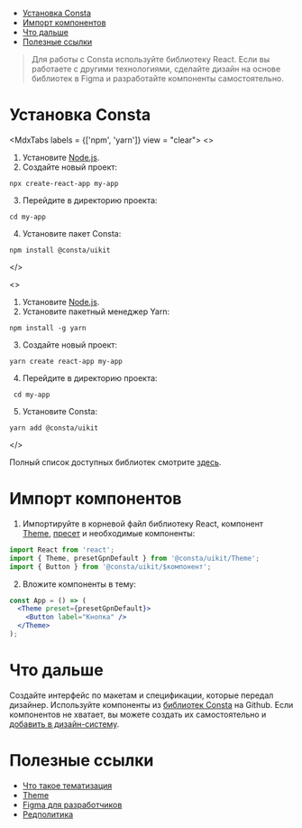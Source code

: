 
<MdxMenu>

- [Установка Consta](#установка-consta)
- [Импорт компонентов](#импорт-компонентов)
- [Что дальше](#что-дальше)
- [Полезные ссылки](#полезные-ссылки)

</MdxMenu>

> Для работы с Consta используйте библиотеку React. Если вы работаете с другими технологиями, сделайте дизайн на основе библиотек в Figma и разработайте компоненты самостоятельно.

# Установка Consta

<MdxTabs labels = {['npm', 'yarn']} view = "clear">
<>
1. Установите [Node.js](https://nodejs.org/en).
2. Создайте новый проект:

```cli
npx create-react-app my-app
```

3. Перейдите в директорию проекта:

```cli
cd my-app
```

4. Установите пакет Consta:

```cli
npm install @consta/uikit
```

</>

<>
1. Установите [Node.js](https://nodejs.org/en).
2. Установите пакетный менеджер Yarn:

```cli
npm install -g yarn
```

3. Создайте новый проект:

```cli
yarn create react-app my-app
```

4. Перейдите в директорию проекта:

```cli
 cd my-app
```

5. Установите Consta:

```cli
yarn add @consta/uikit
```

</>
</MdxTabs>

Полный список доступных библиотек смотрите [здесь](https://github.com/orgs/consta-design-system/repositories?type=all).

# Импорт компонентов

1. Импортируйте в корневой файл библиотеку React, компонент [Theme](##LIBS.LIB.STAND.TAB/lib:uikit/stand:components-theme-stable/tab:dev), [пресет](##LIBS.LIB.STAND.TAB/lib:uikit/stand:components-theme-stable/tab:dev/hash:пресеты) и необходимые компоненты:

```jsx
import React from 'react';
import { Theme, presetGpnDefault } from '@consta/uikit/Theme';
import { Button } from '@consta/uikit/$компонент';
```

2. Вложите компоненты в тему:

```jsx
const App = () => (
  <Theme preset={presetGpnDefault}>
    <Button label="Кнопка" />
  </Theme>
);
```

# Что дальше

Создайте интерфейс по макетам и спецификации, которые передал дизайнер. Используйте компоненты из [библиотек Consta](https://github.com/consta-design-system) на Github. Если компонентов не хватает, вы можете создать их самостоятельно и [добавить в дизайн-систему](##LIBS.LIB.STAND/lib:portal/stand:contributers-addcomponent).

# Полезные ссылки

- [Что такое тематизация](##LIBS.LIB.STAND/lib:portal/stand:theme-themeabout)
- [Theme](##LIBS.LIB.STAND.TAB/lib:uikit/stand:components-theme-stable/tab:dev)
- [Figma для разработчиков](##LIBS.LIB.STAND/lib:portal/stand:guidelines-figmadev)
- [Редполитика](##LIBS.LIB.STAND/lib:portal/stand:guidelines-editorialpolicy)
